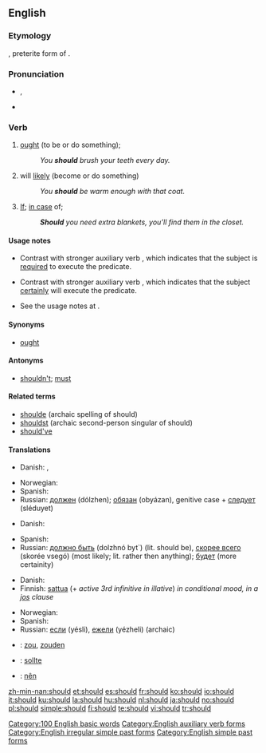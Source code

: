 ==English==

{{rank|now|then|A|80|should|can|made|did}}

===Etymology===
{{etyl|ang}} {{term|sceolde}}, preterite form of {{term|sculan}}.

===Pronunciation===
* {{IPA|/ʃʊd/}}, {{SAMPA|/SUd/}}
* {{audio|en-us-should.ogg|Audio (US)}}
*: {{rhymes|ʊd}}

===Verb===
{{infl|en|defective verb|simple past of|shall}}

# {{auxiliary}} [[ought]] (to be or do something); {{non-gloss definition|Indicates that the [[subject]] of the sentence has some [[obligation]] to execute the sentence [[predicate]].}}
#: ''You '''should''' brush your teeth every day.''
# {{auxiliary}} will [[likely]] (become or do something) {{non-gloss definition|Indicates that the [[subject]] of the sentence is [[likely]] to execute the sentence [[predicate]].}}
#: ''You '''should''' be warm enough with that coat.''
# {{auxiliary|in a [[subordinate]] clause}} [[if|If]]; [[in case]] of; {{non-gloss definition|Indicates that its subordinate clause refers to a [[hypothetical]] [[condition]] for the event expressed by main clause.}}
#: '''''Should''' you need extra blankets, you’ll find them in the closet.''

====Usage notes====
* {{sense|obligation}} Contrast with stronger auxiliary verb {{term|must}}, which indicates that the subject is [[require]]d to execute the predicate.
* {{sense|likely}} Contrast with stronger auxiliary verb {{term|must}}, which indicates that the subject [[certainly]] will execute the predicate.
* See the usage notes at {{term|shall}}.

====Synonyms====
* {{sense|obligation}} [[ought]]

====Antonyms====
* {{sense|obligation}} [[shouldn't]]; [[must]]

====Related terms====
* [[shoulde]] (archaic spelling of should)
* [[shouldst]] (archaic second-person singular of should)
* [[should've]]

====Translations====
{{trans-top|The speaker intends for the subject to execute the sentence predicate}}
* Danish: {{t+|da|skulle}}, {{t+|da|burde}}
{{trans-mid}}
* Norwegian: {{t-|no|burde}}
* Spanish: {{t+|es|deber}}
* Russian: [[должен]] (do&#769;lzhen); [[обязан]] (obya&#769;zan), genitive case + [[следовать|следует]] (sle&#769;duyet)
{{trans-bottom}}

{{trans-top|The subject of the sentence is likely to execute the sentence predicate}}
* Danish: {{t+|da|skulle}}
{{trans-mid}}
* Spanish: {{t+|es|deber}}
* Russian: [[должно быть]] (dolzhno&#769; byt`) (lit. should be), [[скорее всего]] (skore&#769;e vsego&#769;) (most likely; lit. rather then anything); [[быть|будет]] (more certainity)
{{trans-bottom}}

{{trans-top|If; in case of}}
* Danish: {{t+|da|skulle}}
* Finnish: [[sattua]] (+ ''active 3rd infinitive in illative'') ''in conditional mood, in a [[jos]] clause''
{{trans-mid}}
* Norwegian: {{t+|no|skulle}}
* Spanish: {{t+|es|si}}
* Russian: [[если]] (ye&#769;sli), [[ежели]] (ye&#769;zheli) (archaic)
{{trans-bottom}}

{{checktrans-top}}
* {{ttbc|Dutch}}: [[zou]], [[zouden]]
* {{ttbc|German}}: [[sollte]]
{{checktrans-mid}}
* {{ttbc|Vietnamese}}: [[nên]]
{{checktrans-bottom}}

[[Category:100 English basic words]]
[[Category:English auxiliary verb forms]]
[[Category:English irregular simple past forms]]
[[Category:English simple past forms]]

[[zh-min-nan:should]]
[[et:should]]
[[es:should]]
[[fr:should]]
[[ko:should]]
[[io:should]]
[[it:should]]
[[ku:should]]
[[la:should]]
[[hu:should]]
[[nl:should]]
[[ja:should]]
[[no:should]]
[[pl:should]]
[[simple:should]]
[[fi:should]]
[[te:should]]
[[vi:should]]
[[tr:should]]